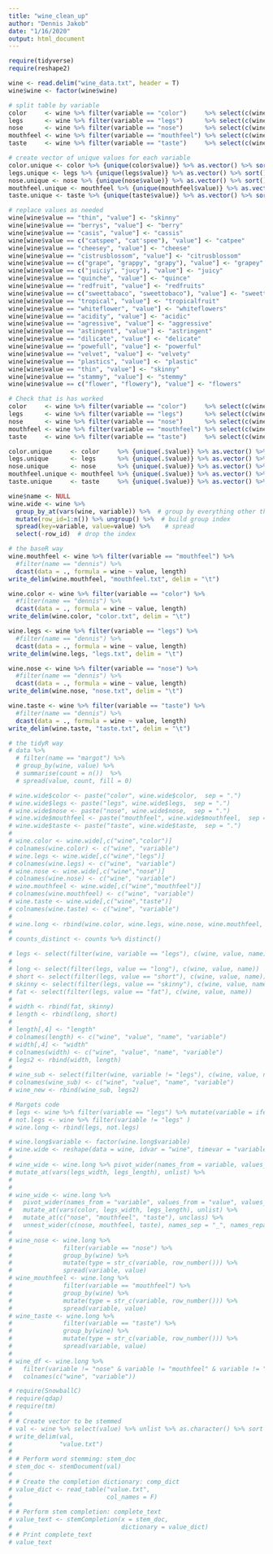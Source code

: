 ```yaml
---
title: "wine_clean_up"
author: "Dennis Jakob"
date: "1/16/2020"
output: html_document
---
```

```r
require(tidyverse)
require(reshape2)
```

```r
wine <- read.delim("wine_data.txt", header = T)
wine$wine <- factor(wine$wine)
```

```r
# split table by variable
color     <- wine %>% filter(variable == "color")     %>% select(c(wine, value, name)) 
legs      <- wine %>% filter(variable == "legs")      %>% select(c(wine, value, name))
nose      <- wine %>% filter(variable == "nose")      %>% select(c(wine, value, name))
mouthfeel <- wine %>% filter(variable == "mouthfeel") %>% select(c(wine, value, name))
taste     <- wine %>% filter(variable == "taste")     %>% select(c(wine, value, name))

# create vector of unique values for each variable
color.unique <- color %>% {unique(color$value)} %>% as.vector() %>% sort()
legs.unique <- legs %>% {unique(legs$value)} %>% as.vector() %>% sort()
nose.unique <- nose %>% {unique(nose$value)} %>% as.vector() %>% sort()
mouthfeel.unique <- mouthfeel %>% {unique(mouthfeel$value)} %>% as.vector() %>% sort()
taste.unique <- taste %>% {unique(taste$value)} %>% as.vector() %>% sort()

# replace values as needed
wine[wine$value == "thin", "value"] <- "skinny"
wine[wine$value == "berrys", "value"] <- "berry"
wine[wine$value == "casis", "value"] <- "cassis"
wine[wine$value == c("catspee", "cat'spee"), "value"] <- "catpee"
wine[wine$value == "cheesey", "value"] <- "cheese"
wine[wine$value == "cistrusblossom", "value"] <- "citrusblossom"
wine[wine$value == c("grape", "grappy", "grapy"), "value"] <- "grapey"
wine[wine$value == c("juiciy", "jucy"), "value"] <- "juicy"
wine[wine$value == "quinche", "value"] <- "quince"
wine[wine$value == "redfruit", "value"] <- "redfruits"
wine[wine$value == c("sweettabaco", "sweettobaco"), "value"] <- "sweettobacco"
wine[wine$value == "tropical", "value"] <- "tropicalfruit"
wine[wine$value == "whiteflower", "value"] <- "whiteflowers"
wine[wine$value == "acidity", "value"] <- "acidic"
wine[wine$value == "agressive", "value"] <- "aggressive"
wine[wine$value == "astingent", "value"] <- "astringent"
wine[wine$value == "dilicate", "value"] <- "delicate"
wine[wine$value == "powefull", "value"] <- "powerful"
wine[wine$value == "velvet", "value"] <- "velvety"
wine[wine$value == "plastics", "value"] <- "plastic"
wine[wine$value == "thin", "value"] <- "skinny"
wine[wine$value == "stammy", "value"] <- "stemmy"
wine[wine$value == c("flower", "flowery"), "value"] <- "flowers"

# Check that is has worked
color     <- wine %>% filter(variable == "color")     %>% select(c(wine, value, name)) 
legs      <- wine %>% filter(variable == "legs")      %>% select(c(wine, value, name))
nose      <- wine %>% filter(variable == "nose")      %>% select(c(wine, value, name))
mouthfeel <- wine %>% filter(variable == "mouthfeel") %>% select(c(wine, value, name))
taste     <- wine %>% filter(variable == "taste")     %>% select(c(wine, value, name))

color.unique     <- color     %>% {unique(.$value)} %>% as.vector() %>% sort()
legs.unique      <- legs      %>% {unique(.$value)} %>% as.vector() %>% sort()
nose.unique      <- nose      %>% {unique(.$value)} %>% as.vector() %>% sort()
mouthfeel.unique <- mouthfeel %>% {unique(.$value)} %>% as.vector() %>% sort()
taste.unique     <- taste     %>% {unique(.$value)} %>% as.vector() %>% sort()
```

```r
wine$name <- NULL
wine.wide <- wine %>%
  group_by_at(vars(wine, variable)) %>%  # group by everything other than the value column.
  mutate(row_id=1:n()) %>% ungroup() %>%  # build group index
  spread(key=variable, value=value) %>%    # spread
  select(-row_id)  # drop the index
```

```r
# the baseR way
wine.mouthfeel <- wine %>% filter(variable == "mouthfeel") %>%
  #filter(name == "dennis") %>%
  dcast(data = ., formula = wine ~ value, length)
write_delim(wine.mouthfeel, "mouthfeel.txt", delim = "\t")

wine.color <- wine %>% filter(variable == "color") %>%
  #filter(name == "dennis") %>%
  dcast(data = ., formula = wine ~ value, length)
write_delim(wine.color, "color.txt", delim = "\t")

wine.legs <- wine %>% filter(variable == "legs") %>%
  #filter(name == "dennis") %>%
  dcast(data = ., formula = wine ~ value, length)
write_delim(wine.legs, "legs.txt", delim = "\t")

wine.nose <- wine %>% filter(variable == "nose") %>%
  #filter(name == "dennis") %>%
  dcast(data = ., formula = wine ~ value, length)
write_delim(wine.nose, "nose.txt", delim = "\t")

wine.taste <- wine %>% filter(variable == "taste") %>%
  #filter(name == "dennis") %>%
  dcast(data = ., formula = wine ~ value, length)
write_delim(wine.taste, "taste.txt", delim = "\t")

# the tidyR way
# data %>%
  # filter(name == "margot") %>%
  # group_by(wine, value) %>%
  # summarise(count = n())  %>%
  # spread(value, count, fill = 0)
```


```r
# wine.wide$color <- paste("color", wine.wide$color,  sep = ".")
# wine.wide$legs <- paste("legs", wine.wide$legs,  sep = ".")
# wine.wide$nose <- paste("nose", wine.wide$nose,  sep = ".")
# wine.wide$mouthfeel <- paste("mouthfeel", wine.wide$mouthfeel,  sep = ".")
# wine.wide$taste <- paste("taste", wine.wide$taste,  sep = ".")
# 
# wine.color <- wine.wide[,c("wine","color")]
# colnames(wine.color) <- c("wine", "variable")
# wine.legs <- wine.wide[,c("wine","legs")]
# colnames(wine.legs) <- c("wine", "variable")
# wine.nose <- wine.wide[,c("wine","nose")]
# colnames(wine.nose) <- c("wine", "variable")
# wine.mouthfeel <- wine.wide[,c("wine","mouthfeel")]
# colnames(wine.mouthfeel) <- c("wine", "variable")
# wine.taste <- wine.wide[,c("wine","taste")]
# colnames(wine.taste) <- c("wine", "variable")
# 
# wine.long <- rbind(wine.color, wine.legs, wine.nose, wine.mouthfeel, wine.taste)
# 
# counts_distinct <- counts %>% distinct()
```

```r
# legs <- select(filter(wine, variable == "legs"), c(wine, value, name))
# 
# long <- select(filter(legs, value == "long"), c(wine, value, name))
# short <- select(filter(legs, value == "short"), c(wine, value, name))
# skinny <- select(filter(legs, value == "skinny"), c(wine, value, name))
# fat <- select(filter(legs, value == "fat"), c(wine, value, name))
# 
# width <- rbind(fat, skinny)
# length <- rbind(long, short)
# 
# length[,4] <- "length"
# colnames(length) <- c("wine", "value", "name", "variable")
# width[,4] <- "width"
# colnames(width) <- c("wine", "value", "name", "variable")
# legs2 <- rbind(width, length)
# 
# wine_sub <- select(filter(wine, variable != "legs"), c(wine, value, name, variable))
# colnames(wine_sub) <- c("wine", "value", "name", "variable")
# wine_new <- rbind(wine_sub, legs2)

# Margots code
# legs <- wine %>% filter(variable == "legs") %>% mutate(variable = ifelse(value == c("long", "short"), yes = "legs_length", no = "legs_width"))
# not.legs <- wine %>% filter(variable != "legs" )
# wine.long <- rbind(legs, not.legs)
```

```r
# wine.long$variable <- factor(wine.long$variable)
# wine.wide <- reshape(data = wine, idvar = "wine", timevar = "variable", direction = "wide")
# 
# wine_wide <- wine.long %>% pivot_wider(names_from = variable, values_from = value) 
# mutate_at(vars(legs_width, legs_length), unlist) %>%
# 
# 
# wine_wide <- wine.long %>%
#   pivot_wider(names_from = "variable", values_from = "value", values_fn = list(value=list)) %>%
#   mutate_at(vars(color, legs_width, legs_length), unlist) %>%
#   mutate_at(c("nose", "mouthfeel", "taste"), unclass) %>%
#   unnest_wider(c(nose, mouthfeel, taste), names_sep = "_", names_repair = ~sub("..." , "", ., fixed=TRUE))
# 
# wine_nose <- wine.long %>% 
#              filter(variable == "nose") %>%
#              group_by(wine) %>% 
#              mutate(type = str_c(variable, row_number())) %>%
#              spread(variable, value)
# wine_mouthfeel <- wine.long %>% 
#              filter(variable == "mouthfeel") %>%
#              group_by(wine) %>% 
#              mutate(type = str_c(variable, row_number())) %>%
#              spread(variable, value)
# wine_taste <- wine.long %>% 
#              filter(variable == "taste") %>%
#              group_by(wine) %>% 
#              mutate(type = str_c(variable, row_number())) %>%
#              spread(variable, value)
# 
# wine_df <- wine.long %>%
#   filter(variable != "nose" & variable != "mouthfeel" & variable != "taste") %>%
#   colnames(c("wine", "variable"))
```

```r
# require(SnowballC)
# require(qdap)
# require(tm)
# 
# # Create vector to be stemmed
# val <- wine %>% select(value) %>% unlist %>% as.character() %>% sort %>% unique() %>% as.data.frame()
# write_delim(val,
#             "value.txt")
# 
# # Perform word stemming: stem_doc
# stem_doc <- stemDocument(val)
# 
# # Create the completion dictionary: comp_dict
# value_dict <- read_table("value.txt",
#                          col_names = F)
# 
# # Perform stem completion: complete_text 
# value_text <- stemCompletion(x = stem_doc,
#                              dictionary = value_dict)
# # Print complete_text
# value_text
```

